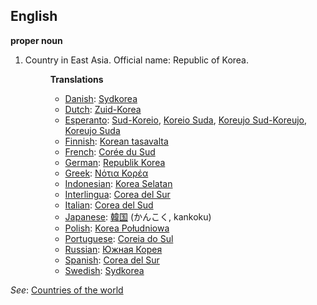 ==English==

'''proper noun'''

# Country in East Asia. Official name: Republic of Korea.
#:'''Translations'''
#:*[[Danish]]: [[Sydkorea]]
#:*[[Dutch]]: [[Zuid-Korea]]
#:*[[Esperanto]]: [[Sud-Koreio]], [[Koreio Suda]], [[Koreujo Sud-Koreujo]], [[Koreujo Suda]]
#:*[[Finnish]]: [[Korean tasavalta]]
#:*[[French]]: [[Corée du Sud]]
#:*[[German]]: [[Republik Korea]]
#:*[[Greek]]: [[Νότια Κορέα]]
#:*[[Indonesian]]: [[Korea Selatan]]
#:*[[Interlingua]]: [[Corea del Sur]]
#:*[[Italian]]: [[Corea del Sud]]
#:*[[Japanese]]: [[韓国]] (かんこく, kankoku)
#:*[[Polish]]: [[Korea Południowa]]
#:*[[Portuguese]]: [[Coreia do Sul]]
#:*[[Russian]]: [[Южная Корея]]
#:*[[Spanish]]: [[Corea del Sur]]
#:*[[Swedish]]: [[Sydkorea]]

''See'': [[Countries of the world]]